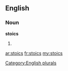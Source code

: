 ==English==

===Noun===
'''stoics'''

# {{plural of|[[stoic]]}}

[[Category:English plurals]]

[[ar:stoics]]
[[fr:stoics]]
[[my:stoics]]